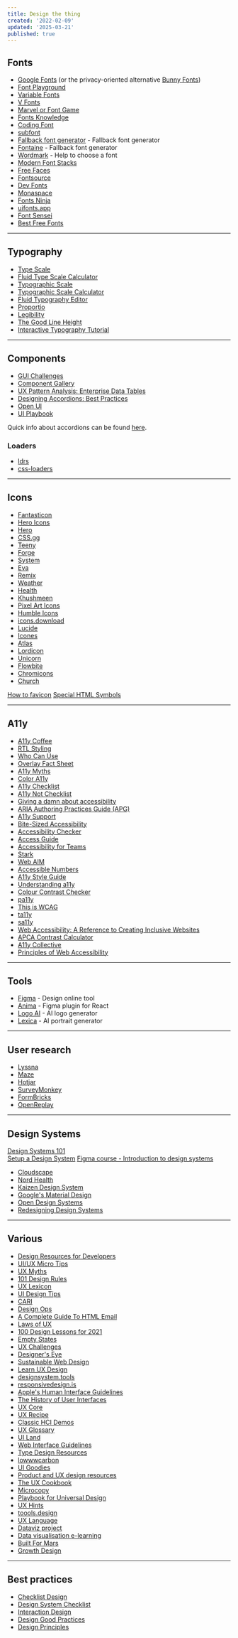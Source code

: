 ```yaml
---
title: Design the thing
created: '2022-02-09'
updated: '2025-03-21'
published: true
---
```


## Fonts

- [Google Fonts](https://fonts.google.com) (or the privacy-oriented alternative [Bunny Fonts](https://fonts.bunny.net))
- [Font Playground](https://play.typedetail.com)
- [Variable Fonts](https://variablefonts.io)
- [V Fonts](https://v-fonts.com)
- [Marvel or Font Game](https://marvel-or-font.web.app)
- [Fonts Knowledge](https://fonts.google.com/knowledge)
- [Coding Font](https://www.codingfont.com)
- [subfont](https://github.com/Munter/subfont)
- [Fallback font generator](https://screenspan.net/fallback) - Fallback font generator
- [Fontaine](https://github.com/unjs/fontaine) - Fallback font generator
- [Wordmark](https://wordmark.it) - Help to choose a font
- [Modern Font Stacks](https://modernfontstacks.com)
- [Free Faces](https://www.freefaces.gallery)
- [Fontsource](https://fontsource.org)
- [Dev Fonts](https://devfonts.gafi.dev)
- [Monaspace](https://monaspace.githubnext.com)
- [Fonts Ninja](https://fonts.ninja)
- [uifonts.app](https://www.uifonts.app)
- [Font Sensei](https://fontsensei.com)
- [Best Free Fonts](https://bestfreefonts.com)

---

## Typography

- [Type Scale](https://typescale.com)
- [Fluid Type Scale Calculator](https://www.fluid-type-scale.com)
- [Typographic Scale](https://spencermortensen.com/articles/typographic-scale)
- [Typographic Scale Calculator](https://www.layoutgridcalculator.com/type-scale)
- [Fluid Typography Editor](https://modern-fluid-typography.vercel.app)
- [Proportio](https://proportio.app)
- [Legibility](https://legible-typography.com/en)
- [The Good Line Height](https://www.thegoodlineheight.com)
- [Interactive Typography Tutorial](https://learnui.design/tools/typography-tutorial.html)

---

## Components

- [GUI Challenges](https://web.dev/shows/gui-challenges)
- [Component Gallery](https://component.gallery)
- [UX Pattern Analysis: Enterprise Data Tables](https://www.pencilandpaper.io/articles/ux-pattern-analysis-enterprise-data-tables)
- [Designing Accordions: Best Practices](https://blog.prototypr.io/designing-the-accordion-best-practices-3c1bd54bf26e)
- [Open UI](https://open-ui.org)
- [UI Playbook](https://uiplaybook.dev)

Quick info about accordions can be found [here](https://uxdesign.cc/ui-cheat-sheet-accordions-3e88f0d4dfee).

### Loaders

- [ldrs](https://uiball.com/ldrs)
- [css-loaders](https://css-loaders.com)

---

## Icons

- [Fantasticon](https://github.com/tancredi/fantasticon)
- [Hero Icons](https://heroicons.dev)
- [Hero](https://heroicons.com)
- [CSS.gg](https://github.com/astrit/css.gg)
- [Teeny](https://teenyicons.com)
- [Forge](https://icons.theforgesmith.com)
- [System](https://systemuicons.com)
- [Eva](https://akveo.github.io/eva-icons)
- [Remix](https://remixicon.com)
- [Weather](https://erikflowers.github.io/weather-icons)
- [Health](https://healthicons.org)
- [Khushmeen](https://khushmeen.com/icons.html)
- [Pixel Art Icons](https://pixelarticons.com)
- [Humble Icons](https://humbleicons.com)
- [icons.download](https://icons.download)
- [Lucide](https://lucide.dev)
- [Icones](https://icones.js.org)
- [Atlas](https://github.com/Vectopus/Atlas-icons-font)
- [Lordicon](https://lordicon.com)
- [Unicorn](https://unicornicons.com)
- [Flowbite](https://flowbite.com/icons)
- [Chromicons](https://lifeomic.github.io/chromicons.com)
- [Church](https://icons.church)

[How to favicon](https://evilmartians.com/chronicles/how-to-favicon-in-2021-six-files-that-fit-most-needs)
[Special HTML Symbols](https://symbl.revend.group)

---

## A11y

- [A11y Coffee](https://a11y.coffee)
- [RTL Styling](https://rtlstyling.com)
- [Who Can Use](https://whocanuse.com)
- [Overlay Fact Sheet](https://overlayfactsheet.com)
- [A11y Myths](https://a11ymyths.com)
- [Color A11y](https://stephaniewalter.design/blog/color-accessibility-tools-resources-to-design-inclusive-products)
- [A11y Checklist](https://www.a11yproject.com/checklist)
- [A11y Not Checklist](https://not-checklist.intopia.digital)
- [Giving a damn about accessibility](https://www.accessibility.uxdesign.cc)
- [ARIA Authoring Practices Guide (APG)](https://www.w3.org/WAI/ARIA/apg/patterns)
- [A11y Support](https://a11ysupport.io)
- [Bite-Sized Accessibility](https://bite-sized-a11y.com)
- [Accessibility Checker](https://www.accessibilitychecker.org)
- [Access Guide](https://www.accessguide.io)
- [Accessibility for Teams](https://digital.gov/guides/accessibility-for-teams)
- [Stark](https://www.getstark.co)
- [Web AIM](https://webaim.org)
- [Accessible Numbers](https://accessiblenumbers.com)
- [A11y Style Guide](https://a11y-style-guide.com/style-guide)
- [Understanding a11y](https://www.understandingaccessibility.com)
- [Colour Contrast Checker](https://colourcontrast.cc)
- [pa11y](https://github.com/pa11y/pa11y)
- [This is WCAG](https://thisiswcag.com)
- [ta11y](https://www.ta11y.org)
- [sa11y](https://github.com/ryersondmp/sa11y)
- [Web Accessibility: A Reference to Creating Inclusive Websites](https://stackdiary.com/web-accessibility)
- [APCA Contrast Calculator](https://www.myndex.com/APCA)
- [A11y Collective](https://www.a11y-collective.com)
- [Principles of Web Accessibility](https://github.com/Heydon/principles-of-web-accessibility)

---

## Tools

- [Figma](https://www.figma.com) - Design online tool
- [Anima](https://www.animaapp.com/figma) - Figma plugin for React
- [Logo AI](https://www.logoai.com) - AI logo generator
- [Lexica](https://lexica.art) - AI portrait generator

---

## User research

- [Lyssna](https://www.lyssna.com/)
- [Maze](https://maze.co)
- [Hotjar](https://www.hotjar.com)
- [SurveyMonkey](https://www.surveymonkey.com)
- [FormBricks](https://formbricks.com)
- [OpenReplay](https://openreplay.com)

---

## Design Systems

[Design Systems 101](https://www.nngroup.com/articles/design-systems-101)  
[Setup a Design System](https://thedesignsystem.guide)
[Figma course - Introduction to design systems](https://help.figma.com/hc/en-us/articles/14552901442839-Overview-Introduction-to-design-systems)

- [Cloudscape](https://cloudscape.design)
- [Nord Health](https://nordhealth.design)
- [Kaizen Design System](https://cultureamp.design)
- [Google's Material Design](https://m3.material.io)
- [Open Design Systems](https://www.designsystems.com/open-design-systems)
- [Redesigning Design Systems](https://redesigningdesign.systems/component-process/getting-started.html)

---

## Various

- [Design Resources for Developers](https://github.com/bradtraversy/design-resources-for-developers)
- [UI/UX Micro Tips](https://uxdesign.cc/ui-ux-micro-tips-the-ultimate-collection-a07d56c9e98)
- [UX Myths](https://uxmyths.com)
- [101 Design Rules](https://www.wearecollins.com/ideas/101-design-rules)
- [UX Lexicon](https://www.curiositytank.com/ux-lexicon)
- [UI Design Tips](https://www.uidesign.tips/ui-tips)
- [CARI](https://cari.institute)
- [Design Ops](https://www.nngroup.com/articles/design-ops-study-guide)
- [A Complete Guide To HTML Email](https://www.smashingmagazine.com/2021/04/complete-guide-html-email-templates-tools)
- [Laws of UX](https://lawsofux.com)
- [100 Design Lessons for 2021](https://trends.uxdesign.cc)
- [Empty States](https://emptystat.es)
- [UX Challenges](https://uxtools.co/challenges)
- [Designer's Eye](https://avark.agency/designers-eye)
- [Sustainable Web Design](https://sustainablewebdesign.org)
- [Learn UX Design](https://start.uxdesign.cc)
- [designsystem.tools](https://www.designsystem.tools)
- [responsivedesign.is](https://responsivedesign.is)
- [Apple's Human Interface Guidelines](https://developer.apple.com/design/human-interface-guidelines/guidelines/overview)
- [The History of User Interfaces](https://history.user-interface.io)
- [UX Core](https://keepsimple.io/uxcore)
- [UX Recipe](https://uxrecipe.github.io)
- [Classic HCI Demos](https://jackrusher.com/classic-ux)
- [UX Glossary](https://builtformars.com/ux-glossary)
- [UI Land](https://ui.land)
- [Web Interface Guidelines](https://rauno.me/interfaces)
- [Type Design Resources](https://typedesignresources.com)
- [lowwwcarbon](https://lowwwcarbon.com)
- [UI Goodies](https://uigoodies.com)
- [Product and UX design resources](https://www.degreeless.design)
- [The UX Cookbook](https://theuxcookbook.com)
- [Microcopy](https://www.microcopy.me)
- [Playbook for Universal Design](https://universaldesignguide.com)
- [UX Hints](https://uxhints.com)
- [toools.design](https://www.toools.design)
- [UX Language](https://www.uxlanguage.com)
- [Dataviz project](https://datavizproject.com)
- [Data visualisation e-learning](https://analysisfunction.civilservice.gov.uk/support/communicating-analysis/introduction-to-data-visualisation-e-learning/)
- [Built For Mars](https://builtformars.com/)
- [Growth Design](https://growth.design/)

---

## Best practices

- [Checklist Design](https://www.checklist.design)
- [Design System Checklist](https://www.designsystemchecklist.com)
- [Interaction Design](https://ixdchecklist.com)
- [Design Good Practices](https://goodpractices.design)
- [Design Principles](https://principles.design)
